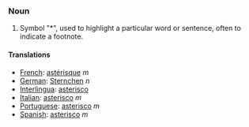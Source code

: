 ===Noun===
# Symbol "*", used to highlight a particular word or sentence, often to indicate a footnote.
====Translations====
*[[French]]: [[astérisque]] ''m''
*[[German]]: [[Sternchen]] ''n''
*[[Interlingua]]: [[asterisco]]
*[[Italian]]: [[asterisco]] ''m''
*[[Portuguese]]: [[asterisco]] ''m''
*[[Spanish]]: [[asterisco]] ''m''